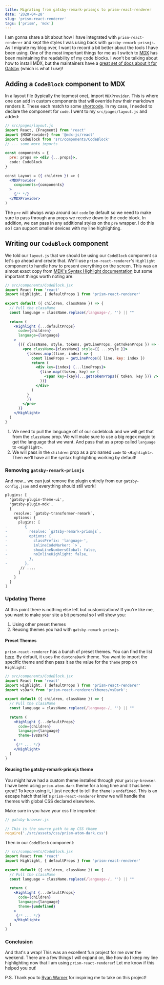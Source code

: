 ```yaml
---
title: Migrating from gatsby-remark-prismjs to prism-react-renderer
date: '2020-04-28'
slug: 'prism-react-renderer'
tags: ['prism', 'mdx']
---
```


I am gonna share a bit about how I have integrated with `prism-react-renderer` and kept the
styles I was using back with `gatsby-remark-prismjs`. As I migrate my blog over, I want to record
a bit better about the tools I have been using. One of the most important things for me 
as I switch to [MDX][mdx] has been maintaining the readability of my code blocks. I won't be talking 
about how to install MDX, but the maintainers have a 
[great set of docs about it for Gatsby][mdx-gatsby] (which is what I use)!

## Adding a `CodeBlock` component to MDX

In a layout file (typically the topmost one), import `MDXProvider`. This is where one can add in
custom components that will override how their markdown renders it. These each match to some 
[shortcode][mdx-shortcodes]. In my case, I needed to declare the component 
for `code`. I went to my `src/pages/layout.js` and added:

```jsx {3-4,8-9,14}
// src/pages/layout.js
import React, {Fragment} from 'react'
import {MDXProvider} from '@mdx-js/react'
import CodeBlock from 'src/components/CodeBlock'
// ... some more imports
 
const components = {
  pre: props => <div {...props}>,
  code: CodeBlock
}
 
const Layout = ({ children }) => (
  <MDXProvider
    components={components}
  >
    {/* */}
  </MDXProvider>
)
```

The `pre` will always wrap around our `code` by default so we need to make sure
to pass through any props we receive down to the code block. In addition, we
can pass in any additional styles on the `pre` wrapper. I do this so I can
support smaller devices with my line highlighting.

## Writing our `CodeBlock` component

We told our `layout.js` that we should be using our `CodeBlock` component so let's go ahead and create that.
We'll use `prism-react-renderer`'s `Highlight` component to handle how to present everything on the screen.
This was an almost exact copy from [MDX's Syntax Highlight documentation][mdx-syntax-highlight]
but some important things worth noting are:

```jsx {7,11-12}
// src/components/CodeBlock.jsx
import React from 'react'
import Highlight, { defaultProps } from 'prism-react-renderer'
 
export default ({ children, className }) => {
  // Pull the className
  const language = className.replace(/language-/, '') || ""
 
  return (
    <Highlight {...defaultProps}
      code={children}
      language={language}
    >
      {({ className, style, tokens, getLineProps, getTokenProps }) => (
        <pre className={className} style={{ ...style }}>
          {tokens.map((line, index) => {
            const lineProps = getLineProps({ line, key: index })
            return (
              <div key={index} {...lineProps}>
                {line.map((token, key) => (
                  <span key={key}{...getTokenProps({ token, key })} />
                ))}
              </div>
            )
          }
          )}
        </pre>
      )}
    </Highlight>
  )
}
```

1. We need to pull the language off of our codeblock and we will get that from the `className` prop.
We will make sure to use a big regex magic to get the language that we want. And pass that as a 
prop called `language` to `<Highlight>`.
2. We will pass in the `children` prop as a pro named `code` to `<Highlight>`. Then we'll have 
all the syntax highlighting working by default!

### Removing `gatsby-remark-prismjs`

And now... we can just remove the plugin entirely from our `gatsby-config.json` and everything should still
work!

```diff
plugins: [
  'gatsby-plugin-theme-ui',
  'gatsby-plugin-mdx',
  {
    resolve: `gatsby-transformer-remark`,
    options: {
      plugins: [
-        {
-          resolve: `gatsby-remark-prismjs`,
-          options: {
-            classPrefix: 'language-',
-            inlineCodeMarker: `>`,
-            showLineNumbersGlobal: false,
-            noInlineHighlight: false,
-          },
-        },
       // ....
      ]
    }
  }
]
```

### Updating Theme

At this point there is nothing else left but customizations! If you're like me, you want to make your site
a bit personal so I will show you:

1. Using other preset themes
2. Reusing themes you had with `gatsby-remark-prismjs`

#### Preset Themes

`prism-react-renderer` has a bunch of preset themes. You can find the list
[here][prism-react-renderer-themes]. By default, it uses the `duotoneDark` theme. You want
to import the specific theme and then pass it as the value for the `theme` prop on `Highlight`:

```jsx {4,14}
// src/components/CodeBlock.jsx
import React from 'react'
import Highlight, { defaultProps } from 'prism-react-renderer'
import vsDark from 'prism-react-renderer/themes/vsDark';
 
export default ({ children, className }) => {
  // Pull the className
  const language = className.replace(/language-/, '') || ""
 
  return (
    <Highlight {...defaultProps}
      code={children}
      language={language}
      theme={vsDark}
    >
     {/* ... */}
    </Highlight>
  )
}
```

#### Reusing the gatsby-remark-prismjs theme

You might have had a custom theme installed through your `gatsby-browser`. I have been using
`prism-atom-dark` theme for a long time and it has been great! To keep using it, I just needed
to tell the `theme` is `undefined`. This is an escape hatch that let's `prism-react-renderer` know
we will handle the themes with global CSS declared elsewhere.

Make sure in you have your css file imported:

```js
// gatsby-browser.js
 
// This is the source path to my CSS theme
require('./src/assets/css/prism-atom-dark.css')
```

Then in our `CodeBlock` component: 

```jsx {13}
// src/components/CodeBlock.jsx
import React from 'react'
import Highlight, { defaultProps } from 'prism-react-renderer'
 
export default ({ children, className }) => {
  // Pull the className
  const language = className.replace(/language-/, '') || ""
 
  return (
    <Highlight {...defaultProps}
      code={children}
      language={language}
      theme={undefined}
    >
     {/* ... */}
    </Highlight>
  )
}
```

### Conclusion

And that's a wrap! This was an excellent fun project for me over the weekend. There are a few things I will 
expand on, like how do I keep my line highlighting now that I am using `prism-react-renderer`! Let me know if this
helped you out!

P.S. Thank you to [Ryan Warner](https://twitter.com/ryanwarnercodes) for inspiring me to take on this project!

[mdx]: https://mdxjs.com/
[mdx-gatsby]: https://mdxjs.com/getting-started/gatsby
[mdx-shortcodes]: https://mdxjs.com/table-of-components
[mdx-syntax-highlight]: https://mdxjs.com/guides/syntax-highlighting#all-together
[prism-react-renderer-themes]: https://github.com/FormidableLabs/prism-react-renderer/tree/master/src/themes